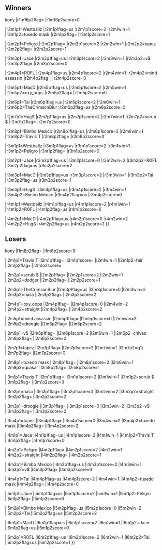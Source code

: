 {{SetGame|melee}}{{tabs static
|name1=Overview
|link1=Super Smash Sundays 29
|name2=Singles Pool A
|link2=Super Smash Sundays 29/Singles Pool A
|name3=Singles Pool B
|link3=Super Smash Sundays 29/Singles Pool B
|name4=Singles Pool C
|link4=Super Smash Sundays 29/Singles Pool C
|name5=Singles Pool D
|link5=Super Smash Sundays 29/Singles Pool D
|name6=Singles Top 16
|link6=Super Smash Sundays 29/Singles Top 16
|name7=Doubles
|link7=Super Smash Sundays 29/Doubles
|This=5
}}
<!-- Generated with http://tournament-nub.rhcloud.com/toliquipedia -->
==Winners==
{{32DEWBracketA
|r1m1p1=Westballz |r1m1p1flag=us |r1m1p1score=W |r1m1win=1
|r1m1p2=Bye |r1m1p2flag= |r1m1p2score=-

|r1m2p1=tuxedo mask |r1m2p1flag= |r1m2p1score=2 |r1m2win=1
|r1m2p2=fair |r1m2p2flag= |r1m2p2score=0

|r1m3p1=Peligro |r1m3p1flag= |r1m3p1score=2 |r1m3win=1
|r1m3p2=stupid yoshi |r1m3p2flag= |r1m3p2score=0

|r1m4p1=tapez |r1m4p1flag= |r1m4p1score=2 |r1m4win=1
|r1m4p2=dodger |r1m4p2flag= |r1m4p2score=0

|r1m5p1=Jace |r1m5p1flag=us |r1m5p1score=2 |r1m5win=1
|r1m5p2=Vic Ramen |r1m5p2flag= |r1m5p2score=0

|r1m6p1=nasa |r1m6p1flag= |r1m6p1score=1 |r1m6win=2
|r1m6p2=v$ |r1m6p2flag= |r1m6p2score=2

|r1m7p1=ROFL |r1m7p1flag=us |r1m7p1score=2 |r1m7win=1
|r1m7p2=straight |r1m7p2flag= |r1m7p2score=1

|r1m8p1=mind assassin |r1m8p1flag= |r1m8p1score=2 |r1m8win=1
|r1m8p2=wu |r1m8p2flag= |r1m8p2score=0

|r1m9p1=MacD |r1m9p1flag=us |r1m9p1score=W |r1m9win=1
|r1m9p2=Bye |r1m9p2flag= |r1m9p2score=-

|r1m10p1=oxy_oops |r1m10p1flag= |r1m10p1score=2 |r1m10win=1
|r1m10p2=droogie |r1m10p2flag= |r1m10p2score=1

|r1m11p1=Tai |r1m11p1flag=us |r1m11p1score={{win}} |r1m11win=1
|r1m11p2=josh |r1m11p2flag= |r1m11p2score=

|r1m12p1=TheCrimsonBlur |r1m12p1flag=us |r1m12p1score=2 |r1m12win=1
|r1m12p2=chives |r1m12p2flag= |r1m12p2score=0

|r1m13p1=HugS |r1m13p1flag=us |r1m13p1score=W |r1m13win=1
|r1m13p2=Bye |r1m13p2flag= |r1m13p2score=-

|r1m14p1=scrub $ |r1m14p1flag= |r1m14p1score=2 |r1m14win=1
|r1m14p2=g1j |r1m14p2flag= |r1m14p2score=0

|r1m15p1=Bimbo Mexico |r1m15p1flag=us |r1m15p1score=2 |r1m15win=1
|r1m15p2=quasar |r1m15p2flag= |r1m15p2score=0

|r1m16p1=Travis T |r1m16p1flag= |r1m16p1score=2 |r1m16win=1
|r1m16p2=UPTILT {{!}} kony |r1m16p2flag= |r1m16p2score=0

|r2m1p1=Westballz |r2m1p1flag=us |r2m1p1score=2 |r2m1win=1
|r2m1p2=tuxedo mask |r2m1p2flag= |r2m1p2score=1

|r2m2p1=Peligro |r2m2p1flag= |r2m2p1score=2 |r2m2win=1
|r2m2p2=tapez |r2m2p2flag= |r2m2p2score=1

|r2m3p1=Jace |r2m3p1flag=us |r2m3p1score=2 |r2m3win=1
|r2m3p2=v$ |r2m3p2flag= |r2m3p2score=0

|r2m4p1=ROFL |r2m4p1flag=us |r2m4p1score=2 |r2m4win=1
|r2m4p2=mind assassin |r2m4p2flag= |r2m4p2score=0

|r2m5p1=MacD |r2m5p1flag=us |r2m5p1score=2 |r2m5win=1
|r2m5p2=oxy_oops |r2m5p2flag= |r2m5p2score=0

|r2m6p1=Tai |r2m6p1flag=us |r2m6p1score=2 |r2m6win=1
|r2m6p2=TheCrimsonBlur |r2m6p2flag=us |r2m6p2score=0

|r2m7p1=HugS |r2m7p1flag=us |r2m7p1score=2 |r2m7win=1
|r2m7p2=scrub $ |r2m7p2flag= |r2m7p2score=0

|r2m8p1=Bimbo Mexico |r2m8p1flag=us |r2m8p1score=2 |r2m8win=1
|r2m8p2=Travis T |r2m8p2flag= |r2m8p2score=0

|r3m1p1=Westballz |r3m1p1flag=us |r3m1p1score=2 |r3m1win=1
|r3m1p2=Peligro |r3m1p2flag= |r3m1p2score=0

|r3m2p1=Jace |r3m2p1flag=us |r3m2p1score=0 |r3m2win=2
|r3m2p2=ROFL |r3m2p2flag=us |r3m2p2score=2

|r3m3p1=MacD |r3m3p1flag=us |r3m3p1score=2 |r3m3win=1
|r3m3p2=Tai |r3m3p2flag=us |r3m3p2score=1

|r3m4p1=HugS |r3m4p1flag=us |r3m4p1score=2 |r3m4win=1
|r3m4p2=Bimbo Mexico |r3m4p2flag=us |r3m4p2score=0

|r4m1p1=Westballz |r4m1p1flag=us |r4m1p1score=2 |r4m1win=1
|r4m1p2=ROFL |r4m1p2flag=us |r4m1p2score=0

|r4m2p1=MacD |r4m2p1flag=us |r4m2p1score=0 |r4m2win=2
|r4m2p2=HugS |r4m2p2flag=us |r4m2p2score=2
}}

==Losers==
{{32DELBracketA
|l1m1p1=Bye |l1m1p1flag= |l1m1p1score=- |l1m1win=2
|l1m1p2=fair |l1m1p2flag= |l1m1p2score=W

|l1m2p1=stupid yoshi |l1m2p1flag= |l1m2p1score=0 |l1m2win=2
|l1m2p2=dodger |l1m2p2flag= |l1m2p2score=2

|l1m3p1=Vic Ramen |l1m3p1flag= |l1m3p1score=0 |l1m3win=2
|l1m3p2=nasa |l1m3p2flag= |l1m3p2score=2

|l1m4p1=straight |l1m4p1flag= |l1m4p1score=2 |l1m4win=1
|l1m4p2=wu |l1m4p2flag= |l1m4p2score=1

|l1m5p1=Bye |l1m5p1flag= |l1m5p1score=- |l1m5win=2
|l1m5p2=droogie |l1m5p2flag= |l1m5p2score=W

|l1m6p1=josh |l1m6p1flag= |l1m6p1score= |l1m6win=2
|l1m6p2=chives |l1m6p2flag= |l1m6p2score={{win}}

|l1m7p1=Bye |l1m7p1flag= |l1m7p1score=- |l1m7win=2
|l1m7p2=g1j |l1m7p2flag= |l1m7p2score=W

|l1m8p1=quasar |l1m8p1flag= |l1m8p1score=2 |l1m8win=1
|l1m8p2=UPTILT {{!}} kony |l1m8p2flag= |l1m8p2score=0

|l2m1p1=Travis T |l2m1p1flag= |l2m1p1score={{win}} |l2m1win=1
|l2m1p2=fair |l2m1p2flag= |l2m1p2score=

|l2m2p1=scrub $ |l2m2p1flag= |l2m2p1score=2 |l2m2win=1
|l2m2p2=dodger |l2m2p2flag= |l2m2p2score=1

|l2m3p1=TheCrimsonBlur |l2m3p1flag=us |l2m3p1score=0 |l2m3win=2
|l2m3p2=nasa |l2m3p2flag= |l2m3p2score=2

|l2m4p1=oxy_oops |l2m4p1flag= |l2m4p1score=0 |l2m4win=2
|l2m4p2=straight |l2m4p2flag= |l2m4p2score=2

|l2m5p1=mind assassin |l2m5p1flag= |l2m5p1score=0 |l2m5win=2
|l2m5p2=droogie |l2m5p2flag= |l2m5p2score=2

|l2m6p1=v$ |l2m6p1flag= |l2m6p1score=2 |l2m6win=1
|l2m6p2=chives |l2m6p2flag= |l2m6p2score=0

|l2m7p1=tapez |l2m7p1flag= |l2m7p1score=2 |l2m7win=1
|l2m7p2=g1j |l2m7p2flag= |l2m7p2score=0

|l2m8p1=tuxedo mask |l2m8p1flag= |l2m8p1score=2 |l2m8win=1
|l2m8p2=quasar |l2m8p2flag= |l2m8p2score=1

|l3m1p1=Travis T |l3m1p1flag= |l3m1p1score=2 |l3m1win=1
|l3m1p2=scrub $ |l3m1p2flag= |l3m1p2score=0

|l3m2p1=nasa |l3m2p1flag= |l3m2p1score=0 |l3m2win=2
|l3m2p2=straight |l3m2p2flag= |l3m2p2score=2

|l3m3p1=droogie |l3m3p1flag= |l3m3p1score=0 |l3m3win=2
|l3m3p2=v$ |l3m3p2flag= |l3m3p2score=2

|l3m4p1=tapez |l3m4p1flag= |l3m4p1score=0 |l3m4win=2
|l3m4p2=tuxedo mask |l3m4p2flag= |l3m4p2score=2

|l4m1p1=Jace |l4m1p1flag=us |l4m1p1score=2 |l4m1win=1
|l4m1p2=Travis T |l4m1p2flag= |l4m1p2score=0

|l4m2p1=Peligro |l4m2p1flag= |l4m2p1score=2 |l4m2win=1
|l4m2p2=straight |l4m2p2flag= |l4m2p2score=1

|l4m3p1=Bimbo Mexico |l4m3p1flag=us |l4m3p1score=2 |l4m3win=1
|l4m3p2=v$ |l4m3p2flag= |l4m3p2score=0

|l4m4p1=Tai |l4m4p1flag=us |l4m4p1score=2 |l4m4win=1
|l4m4p2=tuxedo mask |l4m4p2flag= |l4m4p2score=0

|l5m1p1=Jace |l5m1p1flag=us |l5m1p1score=2 |l5m1win=1
|l5m1p2=Peligro |l5m1p2flag= |l5m1p2score=0

|l5m2p1=Bimbo Mexico |l5m2p1flag=us |l5m2p1score=0 |l5m2win=2
|l5m2p2=Tai |l5m2p2flag=us |l5m2p2score=2

|l6m1p1=MacD |l6m1p1flag=us |l6m1p1score=2 |l6m1win=1
|l6m1p2=Jace |l6m1p2flag=us |l6m1p2score=0

|l6m2p1=ROFL |l6m2p1flag=us |l6m2p1score=2 |l6m2win=1
|l6m2p2=Tai |l6m2p2flag=us |l6m2p2score=1
}}

